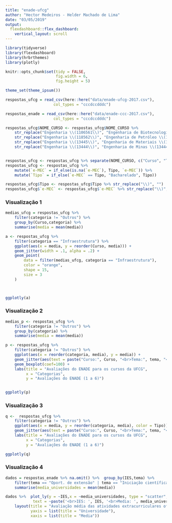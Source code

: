 ```yaml
---
title: "enade-ufcg"
author: "Hector Medeiros - Helder Machado de Lima"
date: "03/05/2019"
output: 
  flexdashboard::flex_dashboard:
    vertical_layout: scroll
---
```


```r
library(tidyverse)
library(flexdashboard)
library(hrbrthemes)
library(plotly)

knitr::opts_chunk$set(tidy = FALSE,
                      fig.width = 6,
                      fig.height = 5)

theme_set(theme_ipsum())

respostas_ufcg = read_csv(here::here("data/enade-ufcg-2017.csv"),
                     col_types = "cccdccdddc")

respostas_enade = read_csv(here::here("data/enade-ccc-2017.csv"),
                     col_types = "cccdccdddc")

respostas_ufcg$NOME_CURSO <- respostas_ufcg$NOME_CURSO %>%
    str_replace("Engenharia \\(1106561\\)", "Engenharia de Biotecnologia e Bioprocessos \\(1106561\\)") %>%
    str_replace("Engenharia \\(118562\\)", "Engenharia de Petróleo \\(118562\\)") %>%
    str_replace("Engenharia \\(13445\\)", "Engenharia de Materiais \\(13445\\)") %>%
    str_replace("Engenharia \\(13444\\)", "Engenharia de Minas \\(13444\\)")


respostas_ufcg <- respostas_ufcg %>% separate(NOME_CURSO, c("Curso", "Tipo", "e-MEC"), "\\ \\(")
respostas_ufcg <- respostas_ufcg %>%
    mutate(`e-MEC` = if_else(is.na(`e-MEC`), Tipo, `e-MEC`)) %>%
    mutate(`Tipo` = if_else(`e-MEC` == Tipo, "Bacharelado", Tipo))

respostas_ufcg$Tipo <- respostas_ufcg$Tipo %>% str_replace("\\)", "")
respostas_ufcg$`e-MEC` <- respostas_ufcg$`e-MEC` %>% str_replace("\\)", "")
```

### Visualização 1

```r
medias_ufcg = respostas_ufcg %>% 
    filter(categoria != "Outros") %>% 
    group_by(Curso,categoria) %>% 
    summarise(media = mean(media))

a <- respostas_ufcg %>%
    filter(categoria == "Infraestrutura") %>%
    ggplot(aes(x = media, y = reorder(Curso, media))) +
    geom_jitter(width = .1, alpha = .2) +
    geom_point(
        data = filter(medias_ufcg, categoria == "Infraestrutura"),
        color = "orange",
        shape = 15,
        size = 3
    )



ggplotly(a)
```

### Visualização 2

```r
medias_p <- respostas_ufcg %>%
    filter(categoria != "Outros") %>%
    group_by(categoria) %>%
    summarise(media = mean(media))

p <- respostas_ufcg %>%
    filter(categoria != "Outros") %>%
    ggplot(aes(x = reorder(categoria, media), y = media)) +
    geom_jitter(aes(text = paste("Curso:", Curso, "<br>Tema:", tema, "<br>Média:", round(media, 3))), width = .15, alpha = .4, color = 'deepskyblue1') +
    geom_boxplot(coef=100) +
    labs(title = "Avaliações do ENADE para os cursos da UFCG",
         x = "Categorias",
         y = "Avaliações do ENADE (1 a 6)")


ggplotly(p)
```

### Visualização 3

```r
q <-  respostas_ufcg %>%
    filter(categoria != "Outros") %>%
    ggplot(aes(x = media, y = reorder(categoria, media), color = Tipo)) +
    geom_jitter(aes(text = paste("Curso:", Curso, "<br>Tema:", tema, "<br>Média:", round(media, 3))), width = .1, alpha = .5) +
    labs(title = "Avaliações do ENADE para os cursos da UFCG",
         x = "Categorias",
         y = "Avaliações do ENADE (1 a 6)") 

ggplotly(q)
```

### Visualização 4

```r
dados = respostas_enade %>% na.omit() %>%  group_by(IES,tema) %>%
    filter(tema == "Oport. de extensão" | tema == "Iniciação científica" | tema == "Conteúdo útil p/ prática" | tema =="Formação cidadã e profissional"| tema =="Diversidade") %>%
    summarise(media_universidades = mean(media))

dados %>%  plot_ly(y = ~IES,x = ~media_universidades, type = "scatter", color = ~tema,
            text = ~paste('<br>IES: ', IES, '<br>Media: ', media_universidades)) %>% 
    layout(title = "Avaliação média das atividades extracurriculares ofertadas pelas Universidades Brasileiras",
           yaxis = list(title = "Universidade"),
           xaxis = list(title = "Media"))
```
